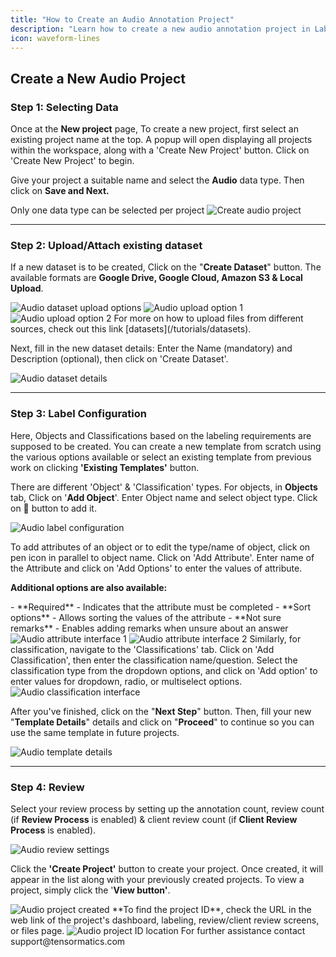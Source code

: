 ```yaml
---
title: "How to Create an Audio Annotation Project"
description: "Learn how to create a new audio annotation project in Labellerr with step-by-step instructions."
icon: waveform-lines
---
```


## Create a New Audio Project

### Step 1: Selecting Data

Once at the **New project** page, To create a new project, first select an existing project name at the top. A popup will open displaying all projects within the workspace, along with a 'Create New Project' button. Click on 'Create New Project' to begin.

Give your project a suitable name and select the **Audio** data type. Then click on **Save and Next.**

<Warning>
Only one data type can be selected per project
</Warning>

<Frame>
  <img src="https://d24lr4zqs1tgqh.cloudfront.net/b532d9ab-2c66-473d-b3b2-a9042ad117f8.jpg" alt="Create audio project" />
</Frame>

---

### Step 2: Upload/Attach existing dataset

If a new dataset is to be created, Click on the "**Create Dataset**" button. The available formats are **Google Drive, Google Cloud, Amazon S3 & Local Upload**.

<Frame>
  <img src="https://d24lr4zqs1tgqh.cloudfront.net/036b0b91-eec0-4667-8052-cae5fb81d411.jpg" alt="Audio dataset upload options" />
</Frame>

<CardGroup cols={2}>
  <Card>
    <Frame>
      <img src="https://d24lr4zqs1tgqh.cloudfront.net/60fcb182-39f3-4794-95db-9e6546367ec0.jpg" alt="Audio upload option 1" />
    </Frame>
  </Card>
  <Card>
    <Frame>
      <img src="https://d24lr4zqs1tgqh.cloudfront.net/781dfad6-b431-408b-bd2e-c016d73ceab8.jpg" alt="Audio upload option 2" />
    </Frame>
  </Card>
</CardGroup>

<Tip>
For more on how to upload files from different sources, check out this link [datasets](/tutorials/datasets).
</Tip>

Next, fill in the new dataset details: Enter the Name (mandatory) and Description (optional), then click on 'Create Dataset'.

<Frame>
  <img src="https://d24lr4zqs1tgqh.cloudfront.net/cfb46b02-40b8-4d1d-bca1-51603e5ed44b.jpg" alt="Audio dataset details" />
</Frame>

---

### Step 3: Label Configuration

Here, Objects and Classifications based on the labeling requirements are supposed to be created. You can create a new template from scratch using the various options available or select an existing template from previous work on clicking **'Existing Templates'** button.

There are different 'Object' & 'Classification' types. For objects, in **Objects** tab, Click on '**Add Object**'. Enter Object name and select object type. Click on 💾 button to add it.

<Frame>
  <img src="https://d24lr4zqs1tgqh.cloudfront.net/54c02f60-4295-4b14-abba-696e4e49934d.jpg" alt="Audio label configuration" />
</Frame>

To add attributes of an object or to edit the type/name of object, click on pen icon in parallel to object name. Click on 'Add Attribute'. Enter name of the Attribute and click on 'Add Options' to enter the values of attribute.

**Additional options are also available:**

<Info>
- **Required** - Indicates that the attribute must be completed
- **Sort options** - Allows sorting the values of the attribute  
- **Not sure remarks** - Enables adding remarks when unsure about an answer
</Info>

<CardGroup cols={2}>
  <Card>
    <Frame>
      <img src="https://d24lr4zqs1tgqh.cloudfront.net/a96cf0aa-7dce-4b97-b49a-8626f5e57451.jpg" alt="Audio attribute interface 1" />
    </Frame>
  </Card>
  <Card>
    <Frame>
      <img src="https://d24lr4zqs1tgqh.cloudfront.net/35ea172b-7032-42f0-90f5-2adf2d35f05f.jpg" alt="Audio attribute interface 2" />
    </Frame>
  </Card>
</CardGroup>

<Tip>
Similarly, for classification, navigate to the 'Classifications' tab. Click on 'Add Classification', then enter the classification name/question. Select the classification type from the dropdown options, and click on 'Add option' to enter values for dropdown, radio, or multiselect options.
</Tip>

<Frame>
  <img src="https://d24lr4zqs1tgqh.cloudfront.net/1dfa3813-515a-440a-963e-34e2acfcc132.jpg" alt="Audio classification interface" />
</Frame>

After you've finished, click on the "**Next Step**" button. Then, fill your new "**Template Details**" details and click on "**Proceed**" to continue so you can use the same template in future projects.

<Frame>
  <img src="https://d24lr4zqs1tgqh.cloudfront.net/da7f1960-d6a9-4cfe-87e7-a265eb92c923.jpg" alt="Audio template details" />
</Frame>

---

### Step 4: Review

Select your review process by setting up the annotation count, review count (if **Review Process** is enabled) & client review count (if **Client Review Process** is enabled).

<Frame>
  <img src="https://d24lr4zqs1tgqh.cloudfront.net/56f5afb3-e573-4254-9ed7-53ededb492d7.jpg" alt="Audio review settings" />
</Frame>

Click the **'Create Project'** button to create your project. Once created, it will appear in the list along with your previously created projects. To view a project, simply click the '**View button'**.

<Frame>
  <img src="https://d24lr4zqs1tgqh.cloudfront.net/751fe5f7-b81b-49df-a937-bb079595b790.jpg" alt="Audio project created" />
</Frame>

<Info>
**To find the project ID**, check the URL in the web link of the project's dashboard, labeling, review/client review screens, or files page.
</Info>

<Frame>
  <img src="https://d24lr4zqs1tgqh.cloudfront.net/abe96b23-97c6-46cf-aeae-f42b795e9f83.jpg" alt="Audio project ID location" />
</Frame>

<Note>
For further assistance contact support@tensormatics.com
</Note>
